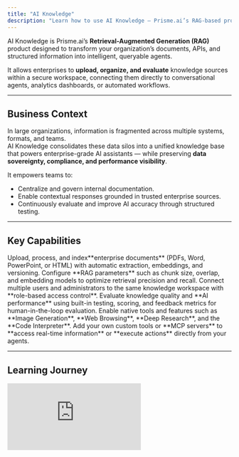 ```yaml
---
title: "AI Knowledge"
description: "Learn how to use AI Knowledge — Prisme.ai’s RAG-based product for creating, managing, and evaluating enterprise knowledge agents."
---
```


AI Knowledge is Prisme.ai’s **Retrieval-Augmented Generation (RAG)** product designed to transform your organization’s documents, APIs, and structured information into intelligent, queryable agents.

It allows enterprises to **upload, organize, and evaluate** knowledge sources within a secure workspace, connecting them directly to conversational agents, analytics dashboards, or automated workflows.

---

## Business Context

In large organizations, information is fragmented across multiple systems, formats, and teams.\
AI Knowledge consolidates these data silos into a unified knowledge base that powers enterprise-grade AI assistants — while preserving **data sovereignty, compliance, and performance visibility**.

It empowers teams to:

- Centralize and govern internal documentation.
- Enable contextual responses grounded in trusted enterprise sources.
- Continuously evaluate and improve AI accuracy through structured testing.

---

## Key Capabilities

<Columns cols={2}>
  <Card>
    Upload, process, and index**enterprise documents**  (PDFs, Word, PowerPoint, or HTML) with automatic extraction, embeddings, and versioning.
  </Card>
  <Card>
    Configure **RAG parameters** such as chunk size, overlap, and embedding models to optimize retrieval precision and recall.
  </Card>
</Columns>

<Columns cols={2}>
  <Card>
    Connect multiple users and administrators to the same knowledge workspace with **role-based access control**.
  </Card>
  <Card>
    Evaluate knowledge quality and **AI performance** using built-in testing, scoring, and feedback metrics for human-in-the-loop evaluation.
  </Card>
</Columns>

<Columns cols={2}>
  <Card>
    Enable native tools and features such as **Image Generation**, **Web Browsing**, **Deep Research**, and the **Code Interpreter**.
  </Card>
  <Card>
    Add your own custom tools or **MCP servers** to **access real-time information** or **execute actions** directly from your agents.
  </Card>
</Columns>

---

## Learning Journey

<Steps>
  <Step title="Video 1 — Uploading Documents and Basic Settings">
    <iframe src="https://www.loom.com/embed/71444a8e8f00462a9ffa1c30da310388" title="Loom video player" frameborder="0" className="w-full aspect-video rounded-xl" allow="accelerometer; autoplay; clipboard-write; encrypted-media; gyroscope; picture-in-picture; web-share" allowfullscreen />

    **Objective of the use case:**\
    Learn how to configure a knowledge base and upload your first documents to feed an enterprise agent.

    **What you’ll see:**

    - Reviewing base settings: prompt, model, and creativity levels.
    - Adjusting **chunk size**, **overlap**, and **embedding configuration**.
    - Activating self-query and end-user query definitions for specific subjects.
    - Managing users and permissions within the workspace.
    - Uploading documents (example: “ticket guideline”) and tracking processing status.
    - Viewing extracted document content and validating ingestion success.
    - Asking domain-specific questions (e.g., “What are the steps for great ticket management?”).
    - Checking **sources** to confirm citation integrity.
    - Monitoring analytics for feedback, consumption, and token usage.

    **Result:**\
    Enterprise users can establish a governed knowledge base that enriches agent responses with traceable, document-backed information.
  </Step>
  <Step title="Video 2 — Advanced Settings, Tools, and Webhooks">
    <iframe src="https://www.loom.com/embed/4fcb121c1e8142c1b0022131dff09889" title="Loom video player" frameborder="0" className="w-full aspect-video rounded-xl" allow="accelerometer; autoplay; clipboard-write; encrypted-media; gyroscope; picture-in-picture; web-share" allowfullscreen />

    **Objective of the use case:**\
    Discover how to use advanced configuration options, integrate external tools via MCP, and connect your workspace through APIs and webhooks.

    **What you’ll see:**

    - Adjusting **advanced options**: image generation, model filtering, compression, and clarification settings.
    - Enabling advanced features such as **Canvas**, **Code Interpreter**, and **Web Search**.
    - Adding external **MCP tools** (example: _DeepWiki_) and testing repository retrieval.
    - Understanding how tool descriptions help AI detect intent and execute the right functions.
    - Viewing tool usage directly in conversation sources.
    - Exploring **API and Webhook tabs**: retrieving project IDs and API keys for integration with AI Builder or enterprise systems.
    - Configuring webhook payloads for events like _document.created_, _question.asked_, or _document.updated_.
    - Managing additional **data sources** for hybrid retrieval.

    **Result:**\
    AI Knowledge becomes a fully extensible system, connecting external data and automation pipelines while maintaining strict governance and security.
  </Step>
  <Step title="Video 3 — Testing and Evaluation">
    <iframe src="https://www.loom.com/embed/ae5ed51bf5cc4639a5e3ab08668173b7" title="Loom video player" frameborder="0" className="w-full aspect-video rounded-xl" allow="accelerometer; autoplay; clipboard-write; encrypted-media; gyroscope; picture-in-picture; web-share" allowfullscreen />

    **Objective of the use case:**\
    Learn how to validate and measure AI accuracy using the built-in testing and human evaluation features.

    **What you’ll see:**

    - Navigating to the **Testing Dashboard** via the sidebar.
    - Adding or importing test cases from Excel or other formats.
    - Creating a question (“What is an issue ticket?”) with a **reference answer**.
    - Running tests to evaluate AI responses against expected results.
    - Reviewing **answer score**, **context score**, and **reference comparison**.
    - Understanding **AI evaluation** metrics and detecting overperformance or gaps.
    - Acting as a **human-in-the-loop** evaluator: rating answers, context, and faithfulness manually.

    **Result:**\
    The testing feature allows enterprises to monitor AI response quality, measure relevance and faithfulness, and continuously improve their knowledge agents.
  </Step>
</Steps>

---

## Practical Applications

| Department         | Use Case                          | Description                                                                 |
| ------------------ | --------------------------------- | --------------------------------------------------------------------------- |
| Customer Support   | Knowledge Base Integration        | Build searchable, document-driven assistants for faster support resolution. |
| HR                 | Policy and Procedure Assistant    | Automate employee queries using verified internal documentation.            |
| IT / Operations    | Technical Documentation Retrieval | Connect engineers to updated, contextual technical content instantly.       |
| Legal & Compliance | Regulatory Knowledge Base         | Store and retrieve policies with traceable source verification.             |
| Quality Assurance  | AI Evaluation Framework           | Benchmark AI accuracy and maintain consistent response quality.             |

---

## Key Takeaways

- **Centralized RAG platform** for secure, compliant knowledge ingestion and retrieval.
- **Extensible integration layer** via tools, APIs, and webhooks.
- **Continuous improvement loop** through testing, analytics, and human evaluation.
- **Ideal for regulated industries** requiring precision, explainability, and auditability.
